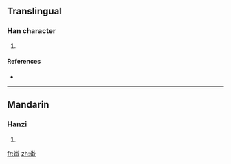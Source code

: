 ==Translingual==

===Han character===
{{Han char|rn=119|rad=米|as=05|sn=11|four=|canj=火木田 (FDW)}}

# {{defn|Han|sort=米05}}

====References====
* {{Han ref|kx=0763.031|dkj=21855|hdz=42542.030|uh=7568|ud=30056}}

----

==Mandarin==

===Hanzi===
{{cmn-hanzi|pin=[[pān]] ([[pan1]])|wg=p'an<sup>1</sup>}}

# {{defn|Mandarin|sort=米05}}

[[fr:畨]]
[[zh:畨]]
